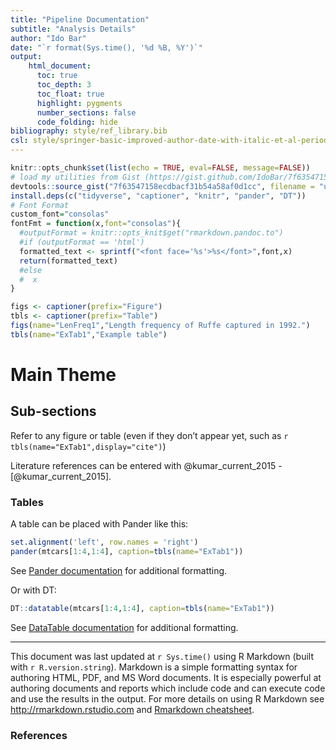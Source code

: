 ```yaml
---
title: "Pipeline Documentation"
subtitle: "Analysis Details"
author: "Ido Bar"
date: "`r format(Sys.time(), '%d %B, %Y')`"
output: 
    html_document:
      toc: true
      toc_depth: 3
      toc_float: true
      highlight: pygments
      number_sections: false
      code_folding: hide
bibliography: style/ref_library.bib
csl: style/springer-basic-improved-author-date-with-italic-et-al-period.csl
---
```


```r
knitr::opts_chunk$set(list(echo = TRUE, eval=FALSE, message=FALSE))
# load my utilities from Gist (https://gist.github.com/IdoBar/7f63547158ecdbacf31b54a58af0d1cc)
devtools::source_gist("7f63547158ecdbacf31b54a58af0d1cc", filename = "util.R")
install.deps(c("tidyverse", "captioner", "knitr", "pander", "DT"))
# Font Format
custom_font="consolas"
fontFmt = function(x,font="consolas"){
  #outputFormat = knitr::opts_knit$get("rmarkdown.pandoc.to")
  #if (outputFormat == 'html')
  formatted_text <- sprintf("<font face='%s'>%s</font>",font,x)
  return(formatted_text)
  #else
  #  x
}

```

```r
figs <- captioner(prefix="Figure")
tbls <- captioner(prefix="Table")
figs(name="LenFreq1","Length frequency of Ruffe captured in 1992.")
tbls(name="ExTab1","Example table")
```

# Main Theme

## Sub-sections
Refer to any figure or table (even if they don't appear yet, such as `r tbls(name="ExTab1",display="cite")`)

Literature references can be entered with \@kumar_current_2015 - [@kumar_current_2015].

### Tables

A table can be placed with Pander like this:
```r
set.alignment('left', row.names = 'right')
pander(mtcars[1:4,1:4], caption=tbls(name="ExTab1"))
```

See [Pander documentation](http://rapporter.github.io/pander/) for additional formatting.

Or with DT:

```r
DT::datatable(mtcars[1:4,1:4], caption=tbls(name="ExTab1"))
```

See [DataTable documentation](https://rstudio.github.io/DT/) for additional formatting.





***
This document was last updated at `r Sys.time()` using R Markdown (built with `r R.version.string`). Markdown is a simple formatting syntax for authoring HTML, PDF, and MS Word documents. It is especially powerful at authoring documents and reports which include code and can execute code and use the results in the output. For more details on using R Markdown see <http://rmarkdown.rstudio.com> and [Rmarkdown cheatsheet](https://www.rstudio.com/wp-content/uploads/2016/03/rmarkdown-cheatsheet-2.0.pdf).

### References
